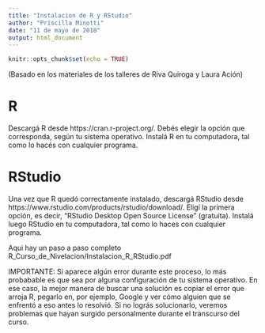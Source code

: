 ```yaml
---
title: "Instalacion de R y RStudio"
author: "Priscilla Minotti"
date: "11 de mayo de 2018"
output: html_document
---
```


```r
knitr::opts_chunk$set(echo = TRUE)
```

(Basado en los materiales de los talleres de Riva Quiroga y Laura Ación)

# R
Descargá R desde https://cran.r-project.org/. Debés elegir la opción que corresponda, según tu sistema operativo. 
Instalá R en tu computadora, tal como lo hacés con cualquier programa.

# RStudio
Una vez que R quedó correctamente instalado, descargá RStudio desde https://www.rstudio.com/products/rstudio/download/. 
Eligí la primera opción, es decir, "RStudio Desktop Open Source License" (gratuita). Instalá luego RStudio en tu computadora, tal como lo haces con cualquier programa.

Aqui hay un paso a paso completo R_Curso_de_Nivelacion/Instalacion_R_RStudio.pdf

IMPORTANTE: Si aparece algún error durante este proceso, lo más probabable es que sea por alguna configuración de tu sistema operativo. En ese caso, la mejor manera de buscar una solución es copiar el error que arroja R, pegarlo en, por ejemplo, Google y ver cómo alguien que se enfrentó a eso antes lo resolvió. Si no lográs solucionarlo, veremos problemas que hayan surgido personalmente durante el transcurso del curso.
